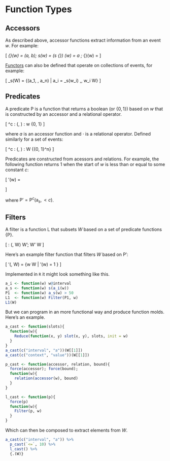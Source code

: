 # Function Types

## Accessors

As described above, accessor functions extract information from an event $w$. For example:

\[
\mathsf{a}_{\Xi}(w) = (a, b); \mathsf{a}_s(w) = (s \circ \mathsf{a}_{\Xi}) (w) = a ; \mathsf{a}_{\square}(w) = \square
\]


[Functors](https://en.wikipedia.org/wiki/Functor) can also be defined that operate on collections of events, for example:

\[
\mathsf{a}_s(W) = \{(a_1, \dots, a_n) | a_i = \mathsf{a}_s(w_i) \,\, \forall w_i \in W\}
\]

## Predicates

A predicate $\mathsf{P}$ is a function that returns a boolean (or $\{0, 1\}$) based on $w$ that is constructed by an accessor and a relational operator.

\[
\mathsf{P}^c : (\mathsf{a}, \cdot) \mapsto \mathsf{P}: w \mapsto  \{0, 1\}
\]

where $a$ is an accessor function and $\cdot$ is a relational operator. Defined similarly for a set of events:

\[
\mathsf{P}^c : (\mathsf{a}, \cdot) \mapsto \mathsf{P}: W \mapsto \{\{0, 1\}^n\}
\]

Predicates are constructed from acessors and relations. For example, the following function returns $1$ when the start of $w$ is less than or equal to some constant $c$:

\[
\mathsf{P}'(w) = \begin{cases}
1 & \mathsf{a}_s(w) \leq c \\
0 & else
\end{cases}
\]

where $\mathsf{P}' = \mathsf{P}^c(\mathsf{a}_s, < c)$.

## Filters

A filter is a function $\mathsf{L}$ that subsets $W$ based on a set of predicate functions $\{\mathsf{P}\}$.

\[
\mathsf{L}: (\mathsf{P}, W) \mapsto W';  W' \subseteq W
\]


Here's an example filter function that filters $W$ based on $\mathsf{P}'$:

\[
\mathsf{L}'(\mathsf{P}, W) = \{w \in W | \mathsf{P}'(w) = 1 \}
\]

Implemented in `R` it might look something like this.

```r
a_i <- function(w) w@interval
a_s <- function(w) s(a_i(w))
P1  <- function(w) a_s(w) > 50
L1  <- function(w) Filter(P1, w)
L1(W)
```

But we can program in an more functional way and produce function molds. Here's an example.

```r
a_cast <- function(slots){
  function(w){
    Reduce(function(x, y) slot(x, y), slots, init = w)
  }
}
a_cast(c("interval", "a"))(W[[1]])
a_cast(c("context", "value"))(W[[1]])

p_cast <- function(accessor, relation, bound){
  force(accessor); force(bound);
  function(w){
    relation(accessor(w), bound)
  }
}

l_cast <- function(p){
  force(p)
  function(w){
    Filter(p, w)
  }
}
```

Which can then be composed to extract elements from $W$.

```r
a_cast(c("interval", "a")) %>%
  p_cast(`<=`, 10) %>%
  l_cast() %>%
  {.(W)}
```